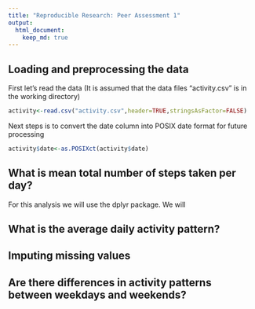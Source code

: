 ```yaml
---
title: "Reproducible Research: Peer Assessment 1"
output: 
  html_document:
    keep_md: true
---
```



## Loading and preprocessing the data

First let's read the data (It is assumed that the data files "activity.csv" is in the working directory)
```r
activity<-read.csv("activity.csv",header=TRUE,stringsAsFactor=FALSE)
```

Next steps is to convert the date column into POSIX date format for future processing
```r
activity$date<-as.POSIXct(activity$date)
```

## What is mean total number of steps taken per day?

For this analysis we will use the dplyr package. We will


## What is the average daily activity pattern?



## Imputing missing values



## Are there differences in activity patterns between weekdays and weekends?
